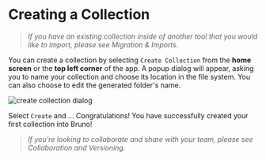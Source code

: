 # Creating a Collection 

> *If you have an existing collection inside of another tool that you would like to import, please see Migration & Imports.*

You can create a collection by selecting `Create Collection` from the **home screen** or the **top left corner** of the app.
A popup dialog will appear, asking you to name your collection and choose its location in the file system. You can also choose to edit the generated folder's name.

![create collection dialog](/screenshots/new-collection.webp)

Select `Create` and ... Congratulations! You have successfully created your first collection into Bruno!

> *If you’re looking to collaborate and share with your team, please see Collaboration and Versioning.* 

